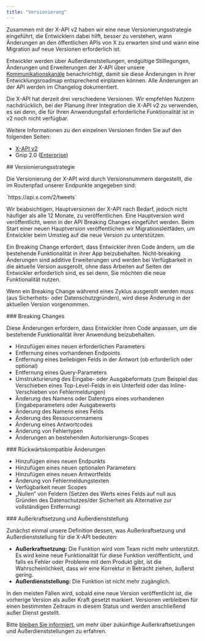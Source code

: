 ```yaml
---
title: "Versionierung"
---
```


<p>Zusammen mit der X-API v2 haben wir eine neue Versionierungsstrategie eingeführt, die Entwicklern dabei hilft, besser zu verstehen, wann Änderungen an den öffentlichen APIs von X zu erwarten sind und wann eine Migration auf neue Versionen erforderlich ist. </p>
<p>Entwickler werden über Außerdienststellungen, endgültige Stilllegungen, Änderungen und Erweiterungen der X-API über unsere <a href="https://developer.x.com/en/updates/stay-informed">Kommunikationskanäle</a> benachrichtigt, damit sie diese Änderungen in ihrer Entwicklungsroadmap entsprechend einplanen können. Alle Änderungen an der API werden im Changelog dokumentiert.</p>
<p>Die X-API hat derzeit drei verschiedene Versionen. Wir empfehlen Nutzern nachdrücklich, bei der Planung ihrer Integration die X-API v2 zu verwenden, es sei denn, die für Ihren Anwendungsfall erforderliche Funktionalität ist in v2 noch nicht verfügbar. </p>
<p>Weitere Informationen zu den einzelnen Versionen finden Sie auf den folgenden Seiten:</p>

<ul>
  <li><a href="/de/x-api/introduction">X-API v2</a></li>
  <li>Gnip 2.0 (<a href="/de/x-api/enterprise-gnip-2.0/enterprise-gnip">Enterprise</a>)</li>
</ul>

<div id="versioning-strategy">
  ## Versionierungsstrategie
</div>

<p>Die Versionierung der X-API wird durch Versionsnummern dargestellt, die im Routenpfad unserer Endpunkte angegeben sind:</p>
<p>`https://api.x.com/2/tweets`</p>
<p>Wir beabsichtigen, Hauptversionen der X-API nach Bedarf, jedoch nicht häufiger als alle 12 Monate, zu veröffentlichen. Eine Hauptversion wird veröffentlicht, wenn in der API Breaking Changes eingeführt werden. Beim Start einer neuen Hauptversion veröffentlichen wir Migrationsleitfäden, um Entwickler beim Umstieg auf die neue Version zu unterstützen. </p>
<p>Ein Breaking Change erfordert, dass Entwickler ihren Code ändern, um die bestehende Funktionalität in ihrer App beizubehalten. Nicht-breaking Änderungen sind additive Erweiterungen und werden bei Verfügbarkeit in die aktuelle Version ausgerollt, ohne dass Arbeiten auf Seiten der Entwickler erforderlich sind, es sei denn, Sie möchten die neue Funktionalität nutzen.</p>
<p>Wenn ein Breaking Change während eines Zyklus ausgerollt werden muss (aus Sicherheits- oder Datenschutzgründen), wird diese Änderung in der aktuellen Version vorgenommen.</p>

<div id="breaking-changes">
  ### Breaking Changes
</div>

<p>Diese Änderungen erfordern, dass Entwickler ihren Code anpassen, um die bestehende Funktionalität ihrer Anwendung beizubehalten.</p>

<ul>
  <li>Hinzufügen eines neuen erforderlichen Parameters</li>
  <li>Entfernung eines vorhandenen Endpoints</li>
  <li>Entfernung eines beliebigen Felds in der Antwort (ob erforderlich oder optional)</li>
  <li>Entfernung eines Query-Parameters</li>
  <li>Umstrukturierung des Eingabe- oder Ausgabeformats (zum Beispiel das Verschieben eines Top-Level-Felds in ein Unterfeld oder das Inline-Verschieben von Fehlermeldungen)</li>
  <li>Änderung des Namens oder Datentyps eines vorhandenen Eingabeparameters oder Ausgabewerts</li>
  <li>Änderung des Namens eines Felds</li>
  <li>Änderung des Ressourcennamens</li>
  <li>Änderung eines Antwortcodes</li>
  <li>Änderung von Fehlertypen</li>
  <li>Änderungen an bestehenden Autorisierungs-Scopes</li>
</ul>

<div id="non-breaking-changes">
  ### Rückwärtskompatible Änderungen
</div>

<ul>
  <li>Hinzufügen eines neuen Endpunkts</li>
  <li>Hinzufügen eines neuen optionalen Parameters</li>
  <li>Hinzufügen eines neuen Antwortfelds</li>
  <li>Änderung von Fehlermeldungstexten</li>
  <li>Verfügbarkeit neuer Scopes</li>
  <li>„Nullen“ von Feldern (Setzen des Werts eines Felds auf null aus Gründen des Datenschutzes/der Sicherheit als Alternative zur vollständigen Entfernung)</li>
</ul>

<div id="deprecation-and-retirement">
  ### Außerkraftsetzung und Außerdienststellung
</div>

<p>Zunächst einmal unsere Definition dessen, was Außerkraftsetzung und Außerdienststellung für die X-API bedeuten:</p>

<ul>
  <li><b>Außerkraftsetzung:</b> Die Funktion wird vom Team nicht mehr unterstützt. Es wird keine neue Funktionalität für diese Funktion veröffentlicht, und falls es Fehler oder Probleme mit dem Produkt gibt, ist die Wahrscheinlichkeit, dass wir eine Korrektur in Betracht ziehen, äußerst gering. </li>
  <li><b>Außerdienststellung:</b> Die Funktion ist nicht mehr zugänglich.</li>
</ul>

<p>In den meisten Fällen wird, sobald eine neue Version veröffentlicht ist, die vorherige Version als außer Kraft gesetzt markiert. Versionen verbleiben für einen bestimmten Zeitraum in diesem Status und werden anschließend außer Dienst gestellt. </p>
<p>Bitte <a href="https://developer.x.com/en/updates/stay-informed">bleiben Sie informiert</a>, um mehr über zukünftige Außerkraftsetzungen und Außerdienststellungen zu erfahren.</p>